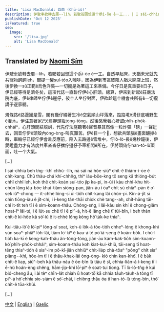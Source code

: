 ```yaml
---
title: 'Lisa MacDonald: 自由 (Chū-iû)'
description: 伊駛車欲轉去厝--lih，若駛若回想這个忝i-ōe ê一工... | I sái-chhia beh tńg--khì chhù--lih, nā sái nā hôe-siūⁿ chit-ê thiám-i-ōe ê chi̍t-kang...
publishDate: 'Oct 12 2023'
isFeatured: true
seo:
  image:
    src: '/lisa.jpg'
    alt: 'Lisa MacDonald'
---
```



## Translated by [Naomi Sím](/naomi)

伊駛車欲轉去厝--lih，若駛若回想這个忝i-ōe ê一工。自透早起床，天猶未光就先共寵物飼飼leh，閣提一罐suí-tóo入咖啡，因為伊到市區彼陣人猶未開店上班，然後伊換一sū正範ê烏色洋裝—一切攏是為著這工來準備。今仔日是真重要ê日子，伊已經等待足濟冬矣，這項代誌一直硩佇伊ê心肝頭。總算，伊來到新起ê莊嚴法院內底，伊ê律師坐佇伊ê邊仔，彼个人坐佇對面，伊欲趁這个機會共所有ê一切攏講予逐家聽。

規條路ê路邊攏是雪，閣有鹿仔綴著生冷ê空氣順山坪落來，踮路墘ê溝仔底哺野生ê灌木。伊注意著家己ê肩胛頭絚tòng-tòng，然後感覺著心肝鼓phi̍h-pho̍k-chháiⁿ，心肝頭閣結規虯，代先佇法庭聽著ê聲音暴其然像一粒炸彈「磅」一聲迸去，回音佇伊ê頭殼內òng-òng-叫真艱苦。伊ê目一个𥍉，想欲共頭腦ê畫面鑢掉ê時，車輪仔已經佇伊會赴反應前，陷入去路邊ê雪堆中。佇lò-lò-長ê幾秒鐘後，伊愛瞪盡力才有法度共車沓沓仔擋佇邊仔予車相閃ê所在，伊將頭倚佇han-tó-lù頂面，吐一个大氣。

[...]

I sái-chhia beh tńg--khì chhù--lih, nā sái nā hôe-siūⁿ chit-ê thiám-i-ōe ê chi̍t-kang. Chū thàu-chá khí-chhn̂g, thiⁿ iáu-bōe-kng tō seng kā thióng-bu̍t chhī chhī leh, koh thê chi̍t-koàn suí-tóo ji̍p ka-pi, in-ūi i kàu chhī-khu hit-chūn lâng iáu-bōe khui-tiàm siōng-pan, jiân-āu i ōaⁿ chi̍t sū chiàⁿ-pān ê o͘-sek iûⁿ-chong — it-chhè lóng-sī ūi-tio̍h chit-kang lâi chún-pī. Kin-á-ji̍t sī chin tiōng-iàu ê ji̍t-chí, i í-keng tán-thāi chiok chè tang--ah, chi̍t-hāng tāi-chì it-ti̍t teh tī i ê sim-koann-thâu. Chóng-sǹg, i lâi-kàu sin khí ê chong-giâm hoat-īⁿ lāi-té, i ê lu̍t-su chē tī i ê piⁿ-á, hit-ê lâng chē tī tùi-bīn, i beh thàn chit-ê ki-hōe kā só͘-iú ê it-chhè lóng kóng hō͘ ta̍k-ke thiaⁿ.

Kui-tiâu-lō͘ ê lō͘-piⁿ lóng-sī soat, koh-ū lo̍k-á tòe-tio̍h chheⁿ-léng ê khong-khì sūn soaⁿ-phiâⁿ lo̍h-lâi, tiàm lō͘-kîⁿ ê kau-á té pō͘ iá-seng ê koàn-bo̍k. I chù-ì tio̍h ka-kī ê keng-kah-thâu ân-tòng-tòng, jiân-āu kám-kak-tio̍h sim-koann-kó͘ phi̍h-pho̍k-chháiⁿ, sim-koann-thâu koh kiat-kui-khiû, tāi-seng tī hoat-têng thiaⁿ-tio̍h ê siaⁿ-im pō-kî-jiân chhiūⁿ chi̍t-lia̍p chà-tôaⁿ "pōng" chi̍t siaⁿ piàng--khì, hôe-im tī i ê thâu-khak-lāi òng-òng- kiò chin kan-khó͘. I ê ba̍k chi̍t-ê liap, siūⁿ-beh kā thâu-náu ê ōe-bīn lù tiāu ê sî, chhia-lián-á í-keng tī i ē-hù hoán-èng chêng, hām-ji̍p-khì lō͘-piⁿ ê soat-tui tiong. Tī lò-lò-tn̂g ê kúi bió-cheng āu, i ài tèⁿ chīn-la̍t chiah ū hoat-tō͘ kā chhia ta̍uh-ta̍uh-á tòng tī piⁿ-á hō͘ chhia sio-siám ê só͘-chāi, i chiòng thâu óa tī han-tó-lù téng-bīn, thó͘ chi̍t-ê tōa-khùi.

[...]

[中文](/mandarin/lisa) | [English](/english/lisa) | [Gaelic](/gaelic/lisa)

<Order />
